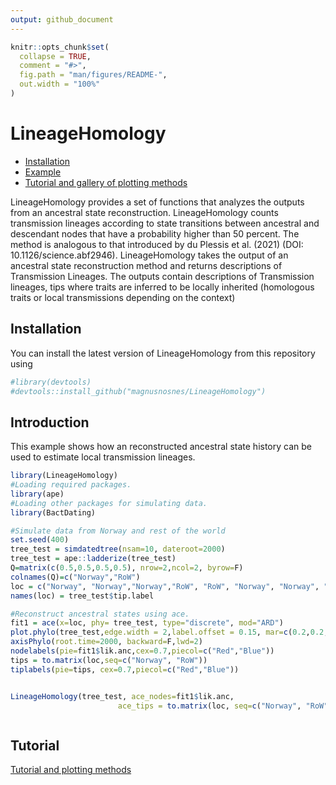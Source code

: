 ```yaml
---
output: github_document
---
```


<!-- README.md is generated from README.Rmd. Please edit that file -->

```r
knitr::opts_chunk$set(
  collapse = TRUE,
  comment = "#>",
  fig.path = "man/figures/README-",
  out.width = "100%"
)
```




# LineageHomology

  * [Installation](##installation)
  * [Example](##Introduction)
  * [Tutorial and gallery of plotting methods](##Tutorial)

<!-- badges: start -->
<!-- badges: end -->

LineageHomology provides a set of functions that analyzes the outputs from an ancestral state reconstruction. LineageHomology counts transmission lineages according to state transitions between ancestral and descendant nodes that have a probability higher than 50 percent. The method is analogous to that introduced by du Plessis et al. (2021) (DOI: 10.1126/science.abf2946). LineageHomology takes the output of an ancestral state reconstruction method and returns descriptions of Transmission Lineages. The outputs contain descriptions of Transmission lineages, tips where traits are inferred to be locally inherited (homologous traits or local transmissions depending on the context)

## Installation

You can install the latest version of LineageHomology from this repository using 

``` r
#library(devtools)
#devtools::install_github("magnusnosnes/LineageHomology")
```

## Introduction

This example shows how an reconstructed ancestral state history can be used to estimate local transmission lineages.


```r
library(LineageHomology)
#Loading required packages.
library(ape)
#Loading other packages for simulating data. 
library(BactDating)

#Simulate data from Norway and rest of the world
set.seed(400)
tree_test = simdatedtree(nsam=10, dateroot=2000)
tree_test = ape::ladderize(tree_test)
Q=matrix(c(0.5,0.5,0.5,0.5), nrow=2,ncol=2, byrow=F)
colnames(Q)=c("Norway","RoW")
loc = c("Norway", "Norway","Norway","RoW", "RoW", "Norway", "Norway", "RoW", "RoW", "RoW")
names(loc) = tree_test$tip.label

#Reconstruct ancestral states using ace. 
fit1 = ace(x=loc, phy= tree_test, type="discrete", mod="ARD")
plot.phylo(tree_test,edge.width = 2,label.offset = 0.15, mar=c(0.2,0.2,0.2,0.2))
axisPhylo(root.time=2000, backward=F,lwd=2)
nodelabels(pie=fit1$lik.anc,cex=0.7,piecol=c("Red","Blue"))
tips = to.matrix(loc,seq=c("Norway", "RoW"))
tiplabels(pie=tips, cex=0.7,piecol=c("Red","Blue"))


LineageHomology(tree_test, ace_nodes=fit1$lik.anc,
                        ace_tips = to.matrix(loc, seq=c("Norway", "RoW")), start_time=2000)



```


## Tutorial

[Tutorial and plotting methods](https://github.com/magnusnosnes/LineageHomology/blob/master/Examples_and_plotting_methods/Simple_example/Basic_plotting.md)
